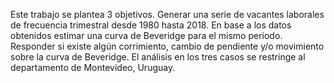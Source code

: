 Este trabajo se plantea 3 objetivos. Generar una serie de vacantes laborales de frecuencia trimestral desde 1980 hasta 2018. En base a los datos obtenidos estimar una curva de Beveridge para el mismo periodo. Responder si existe algún corrimiento, cambio de pendiente y/o movimiento sobre la curva de Beveridge. El análisis en los tres casos se restringe al departamento de Montevideo, Uruguay.

